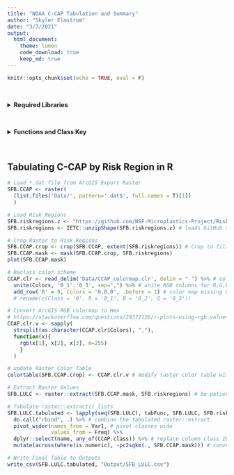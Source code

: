 ```yaml
---
title: "NOAA C-CAP Tabulation and Summary"
author: "Skyler Elmstrom"
date: "3/7/2021"
output:
  html_document:
    theme: lumen
    code_download: true
    keep_md: true
---
```


```r
knitr::opts_chunk$set(echo = TRUE, eval = F)
```

<br>

<details>
  <summary><b>Required Libraries</b></summary>
```r
# devtools::install_github("WWU-IETC-R-Collab/IETC")
library(IETC)

library(rgdal) # R geoprocessing tools
library(raster) # Raster data manipulation
library(sf) # vector data manipulation
library(tidyverse)
```
</details>
<br>

<details>
  <summary><b>Functions and Class Key</b></summary>
```r
# Function to Tabulate raster::extract() Output by Polygon
# http://zevross.com/blog/2015/03/30/map-and-analyze-raster-data-in-r/
tabFunc<-function(indx, extracted, region, regname) {
  dat<-as.data.frame(table(extracted[[indx]]))
  dat$name<-region[[regname]][[indx]]
  return(dat)
}

# Function for converting pixel count to square kilometers
pc2sqkm <- function(x, in_raster) {
  apc <- prod(raster::res(in_raster))
  x * apc / 1e+6
}

# Class Key For Fixing Class Names
# https://coast.noaa.gov/digitalcoast/training/ccap-land-cover-classifications.html
CCAP.class <- c('Developed - High Intensity' = '2',
                 'Developed - Medium Intensity' = '3',
                 'Developed - Low Intensity' = '4',
                 'Developed - Open Space' = '5',
                 'Cultivated Crops' = '6',
                 'Pasture/Hay' = '7',
                 'Grassland/Herbaceous' = '8',
                 'Deciduous Forest' = '9',
                 'Evergreen Forest' = '10',
                 'Mixed Forest' = '11',
                 'Scrub/Shrub' = '12',
                 'Palustrine Forested Wetland' = '13',
                 'Palustrine Scrub/Shrub Wetland' = '14',
                 'Palustrine Emergent Wetland' = '15',
                 'Estuarine Forested Wetland' = '16',
                 'Estuarine Scrub/Shrub Wetland' = '17',
                 'Estuarine Emergent Wetland' = '18',
                 'Unconsolidated Shore' = '19',
                 'Barren Land' = '20',
                 'Open Water' = '21',
                 'Palustrine Aquatic Bed' = '22',
                 'Estuarine Aquatic Bed' = '23',
                 'Tundra' = '24',
                 'Snow/Ice' = '25'
                  )
```
</details>
<br>

## Tabulating C-CAP by Risk Region in R

```r
# Load *.dat file from ArcGIS Export Raster
SFB.CCAP <- raster(
  (list.files('Data/', pattern='.dat$', full.names = T)[1])
  )

# Load Risk Regions
SFB.riskregions.z <- "https://github.com/NSF-Microplastics-Project/Risk_Region.shapefile/raw/main/Data/SFB_RiskRegions_20210304_SP.zip"
SFB.riskregions <- IETC::unzipShape(SFB.riskregions.z) # loads GitHub shapefile as an sf object

# Crop Raster to Risk Regions
SFB.CCAP.crop <- crop(SFB.CCAP, extent(SFB.riskregions)) # Crop to filtered risk region
SFB.CCAP.mask <- mask(SFB.CCAP.crop, SFB.riskregions)
plot(SFB.CCAP.mask)

# Reclass color scheme
CCAP.clr <- read_delim('Data/CCAP_colormap.clr', delim = " ") %>% # colormap file from ArcGIS with 256 values
  unite(Colors, '0_1':'0_3', sep=",") %>% # unite RGB columns for R,G,B format
  add_row('0' = 0, Colors = '0,0,0', .before = 1) # color map missing 0 class value
  # rename(c(Class = '0', R = '0_1', B = '0_2', G = '0_3'))

# Convert ArcGIS RGB colormap to Hex
# https://stackoverflow.com/questions/29372126/r-plots-using-rgb-values-from-dataframe
CCAP.clr.v <- sapply(
  strsplit(as.character(CCAP.clr$Colors), ","),
  function(x){
    rgb(x[1], x[2], x[3], m=255)
    }
  )

# update Raster Color Table
colortable(SFB.CCAP.crop) <- CCAP.clr.v # modify raster color table with imported ArcGIS table

# Extract Raster Values
SFB.LULC <- raster::extract(SFB.CCAP.mask, SFB.riskregions) # be patient, this takes a while

# Tabulate raster::extract() lists
SFB.LULC.tabulated <- lapply(seq(SFB.LULC), tabFunc, SFB.LULC, SFB.riskregions, "name") %>% # tabulate result lists from raster::extract
  do.call("rbind", .) %>% # combine the tabulated raster::extract
  pivot_wider(names_from = Var1, # pivot classes wide
              values_from = Freq) %>% 
  dplyr::select(name, any_of(CCAP.class)) %>% # replace column class ID # with class name
  mutate(across(where(is.numeric), ~pc2sqkm(., SFB.CCAP.mask))) # convert pixel counts to sq km

# Write Final Table to Outputs
write_csv(SFB.LULC.tabulated, "Output/SFB_LULC.csv")
```